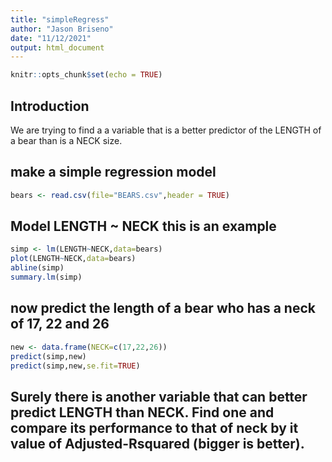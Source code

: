 ```yaml
---
title: "simpleRegress"
author: "Jason Briseno"
date: "11/12/2021"
output: html_document
---
```


```r
knitr::opts_chunk$set(echo = TRUE)
```

## Introduction

We are  trying to find a  a variable that is a better  predictor of the LENGTH of a bear than is a NECK size.

## make a simple regression model

```r
bears <- read.csv(file="BEARS.csv",header = TRUE)
```

## Model LENGTH ~ NECK  this is an example  

```r
simp <- lm(LENGTH~NECK,data=bears)
plot(LENGTH~NECK,data=bears)
abline(simp)
summary.lm(simp)
```

## now predict the length of a bear who has a neck of 17, 22 and 26


```r
new <- data.frame(NECK=c(17,22,26))
predict(simp,new)
predict(simp,new,se.fit=TRUE)
```
## Surely there is another variable that can better predict LENGTH than NECK. Find one and compare its performance to that of neck by it value of Adjusted-Rsquared (bigger is better).

